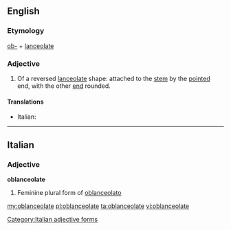 ==English==

===Etymology===
[[ob-]] + [[lanceolate]]

===Adjective===
{{en-adj}}

# {{context|botany|of leaves}} Of a reversed [[lanceolate]] shape: attached to the [[stem]] by the [[pointed]] end, with the other [[end]] rounded.

====Translations====
{{trans-top}}
* Italian: {{t-|it|oblanceolato}}
{{trans-mid}}
{{trans-bottom}}

----

==Italian==

===Adjective===
'''oblanceolate''' {{f}}

# Feminine plural form of [[oblanceolato]]

[[Category:Italian adjective forms]]

[[my:oblanceolate]]
[[pl:oblanceolate]]
[[ta:oblanceolate]]
[[vi:oblanceolate]]